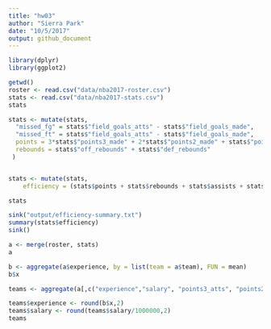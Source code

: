 ```yaml
---
title: "hw03"
author: "Sierra Park"
date: "10/5/2017"
output: github_document
---
```


```r
library(dplyr)
library(ggplot2)
```


```r
getwd()
roster <- read.csv("data/nba2017-roster.csv")
stats <- read.csv("data/nba2017-stats.csv")
stats
```


```r
stats <- mutate(stats,
  "missed_fg" = stats$"field_goals_atts" - stats$"field_goals_made",
  "missed_ft" = stats$"field_goals_atts" - stats$"field_goals_made",
  points = 3*stats$"points3_made" + 2*stats$"points2_made" + stats$"points1_made",
  rebounds = stats$"off_rebounds" + stats$"def_rebounds"
 )


stats <- mutate(stats,
    efficiency = (stats$points + stats$rebounds + stats$assists + stats$steals + stats$blocks - stats$"missed_fg" - stats$"missed_ft" - stats$turnovers)/stats$"games_played")

stats
```


```r
sink("output/efficiency-summary.txt")
summary(stats$efficiency)
sink()
```


```r
a <- merge(roster, stats)
a
```


```r
b <- aggregate(a$experience, by = list(team = a$team), FUN = mean)
b$x

teams <- aggregate(a[,c("experience","salary", "points3_atts", "points2_atts", "points1_atts", "off_rebounds", "def_rebounds", "assists", "steals", "blocks", "turnovers", "fouls", "efficiency")], by = list(team = a$team), FUN = sum)

teams$experience <- round(b$x,2)
teams$salary <- round(teams$salary/1000000,2)
teams
```


```r

```








